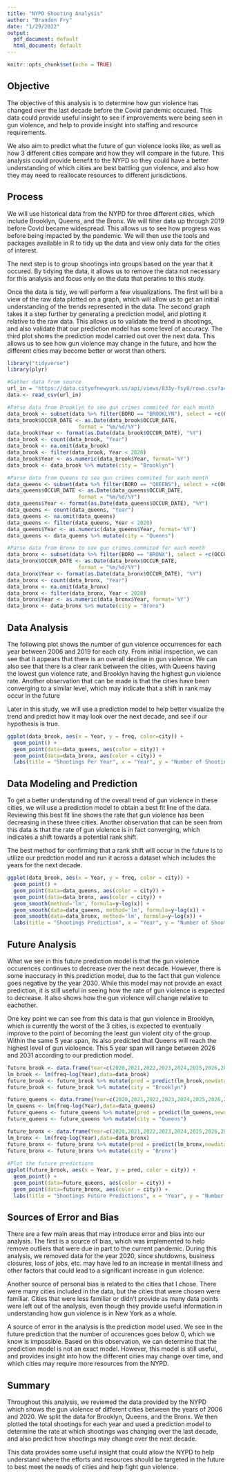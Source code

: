 ```yaml
---
title: "NYPD Shooting Analysis"
author: "Brandon Fry"
date: "1/29/2022"
output:
  pdf_document: default
  html_document: default
---
```


```r
knitr::opts_chunk$set(echo = TRUE)
```

## Objective 
The objective of this analysis is to determine how gun violence has changed over the last decade before the Covid pandemic occured. This data could provide useful insight to see if improvements were being seen in gun violence, and help to provide insight into staffing and resource requirements.

We also aim to predict what the future of gun violence looks like, as well as how 3 different cities compare and how they will compare in the future. This analysis could provide benefit to the NYPD so they could have a better understanding of which cities are best battling gun violence, and also how they may need to reallocate resources to different jurisdictions. 

## Process
We will use historical data from the NYPD for three different cities, which include Brooklyn, Queens, and the Bronx. We will filter data up through 2019 before Covid became widespread. This allows us to see how progress was before being impacted by the pandemic. We will then use the tools and packages available in R to tidy up the data and view only data for the cities of interest.

The next step is to group shootings into groups based on the year that it occured. By tidying the data, it allows us to remove the data not necessary for this analysis and focus only on the data that peratins to this study.

Once the data is tidy, we will perform a few visualizations. The first will be a view of the raw data plotted on a graph, which will allow us to get an initial understanding of the trends represented in the data. The second graph takes it a step further by generating a prediction model, and plotting it relative to the raw data. This allows us to validate the trend in shootings, and also validate that our prediction model has some level of accuracy. The third plot shows the prediction model carried out over the next data. This allows us to see how gun violence may change in the future, and how the different cities may become better or worst than others.


```r
library("tidyverse")
library(plyr)

#Gather data from source
url_in = "https://data.cityofnewyork.us/api/views/833y-fsy8/rows.csv?accessType=DOWNLOAD"
data <- read_csv(url_in)

#Parse data from Brooklyn to see gun crimes commited for each month
data_brook <- subset(data %>% filter(BORO == "BROOKLYN"), select = +c(OCCUR_DATE, OCCUR_TIME, BORO))
data_brook$OCCUR_DATE <- as.Date(data_brook$OCCUR_DATE,
                       format = "%m/%d/%Y")
data_brook$Year <- format(as.Date(data_brook$OCCUR_DATE), "%Y")
data_brook <- count(data_brook, "Year")
data_brook <- na.omit(data_brook)
data_brook <- filter(data_brook, Year < 2020)
data_brook$Year <- as.numeric(data_brook$Year, format='%Y')
data_brook <- data_brook %>% mutate(city = "Brooklyn")

#Parse data from Queens to see gun crimes commited for each month
data_queens <- subset(data %>% filter(BORO == "QUEENS"), select = +c(OCCUR_DATE, OCCUR_TIME, BORO))
data_queens$OCCUR_DATE <- as.Date(data_queens$OCCUR_DATE,
                       format = "%m/%d/%Y")
data_queens$Year <- format(as.Date(data_queens$OCCUR_DATE), "%Y")
data_queens <- count(data_queens, "Year")
data_queens <- na.omit(data_queens)
data_queens <- filter(data_queens, Year < 2020)
data_queens$Year <- as.numeric(data_queens$Year, format='%Y')
data_queens <- data_queens %>% mutate(city = "Queens")

#Parse data from Bronx to see gun crimes commited for each month
data_bronx <- subset(data %>% filter(BORO == "BRONX"), select = +c(OCCUR_DATE, OCCUR_TIME, BORO))
data_bronx$OCCUR_DATE <- as.Date(data_bronx$OCCUR_DATE,
                       format = "%m/%d/%Y")
data_bronx$Year <- format(as.Date(data_bronx$OCCUR_DATE), "%Y")
data_bronx <- count(data_bronx, "Year")
data_bronx <- na.omit(data_bronx)
data_bronx <- filter(data_bronx, Year < 2020)
data_bronx$Year <- as.numeric(data_bronx$Year, format='%Y')
data_bronx <- data_bronx %>% mutate(city = "Bronx")
```

\newpage
## Data Analysis
The following plot shows the number of gun violence occurrences for each year between 2006 and 2019 for each city. From initial inspection, we can see that it appears that there is an overall decline in gun violence. We can also see that there is a clear rank between the cities, with Queens having the lowest gun violence rate, and Brooklyn having the highest gun violence rate. Another observation that can be made is that the cities have been converging to a similar level, which may indicate that a shift in rank may occur in the future

Later in this study, we will use a prediction model to help better visualize the trend and predict how it may look over the next decade, and see if our hypothesis is true.

``` r
ggplot(data_brook, aes(x = Year, y = freq, color=city)) +
  geom_point() +
  geom_point(data=data_queens, aes(color = city)) +
  geom_point(data=data_bronx, aes(color = city)) +
  labs(title = "Shootings Per Year", x = "Year", y = "Number of Shootings")
```
\newpage

## Data Modeling and Prediction
To get a better understanding of the overall trend of gun violence in these cities, we will use a prediction model to obtain a best fit line of the data. Reviewing this best fit line shows the rate that gun violence has been decreasing in these three cities. Another observation that can be seen from this data is that the rate of gun violence is in fact converging, which indicates a shift towards a potential rank shift. 

The best method for confirming that a rank shift will occur in the future is to utilize our predction model and run it across a dataset which includes the years for the next decade.

``` r
ggplot(data_brook, aes(x = Year, y = freq, color = city)) +
  geom_point() +
  geom_point(data=data_queens, aes(color = city)) +
  geom_point(data=data_bronx, aes(color = city)) +
  geom_smooth(method='lm', formula=y~log(x)) +
  geom_smooth(data=data_queens, method='lm', formula=y~log(x)) +
  geom_smooth(data=data_bronx, method='lm', formula=y~log(x)) +
  labs(title = "Shootings Prediction", x = "Year", y = "Number of Shootings")
```

\newpage
## Future Analysis
What we see in this future prediction model is that the gun violence occurences continues to decrease over the next decade. However, there is some inaccuracy in this prediction model, due to the fact that gun violence goes negative by the year 2030. While this model may not provide an exact prediction, it is still useful in seeing how the rate of gun violence is expected to decrease. It also shows how the gun violence will change relative to eachother.

One key point we can see from this data is that gun violence in Brooklyn, which is currently the worst of the 3 cities, is expected to eventually improve to the point of becoming the least gun violent city of the group. Within the same 5 year span, its also predicted that Queens will reach the highest level of gun violoence. This 5 year span will range between 2026 and 2031 according to our prediction model.

```r
future_brook <- data.frame(Year=c(2020,2021,2022,2023,2024,2025,2026,2027,2028,2029,2030,2031,2032,2033))
lm_brook <- lm(freq~log(Year),data=data_brook)
future_brook <- future_brook %>% mutate(pred = predict(lm_brook,newdata = future_brook))
future_brook <- future_brook %>% mutate(city = "Brooklyn")

future_queens <- data.frame(Year=c(2020,2021,2022,2023,2024,2025,2026,2027,2028,2029,2030,2031,2032,2033))
lm_queens <- lm(freq~log(Year),data=data_queens)
future_queens <- future_queens %>% mutate(pred = predict(lm_queens,newdata = future_queens))
future_queens <- future_queens %>% mutate(city = "Queens")

future_bronx <- data.frame(Year=c(2020,2021,2022,2023,2024,2025,2026,2027,2028,2029,2030,2031,2032,2033))
lm_bronx <- lm(freq~log(Year),data=data_bronx)
future_bronx <- future_bronx %>% mutate(pred = predict(lm_bronx,newdata = future_bronx))
future_bronx <- future_bronx %>% mutate(city = "Bronx")
                                        
#Plot the future predictions
ggplot(future_brook, aes(x = Year, y = pred, color = city)) +
  geom_point() +
  geom_point(data=future_queens, aes(color = city)) +
  geom_point(data=future_bronx, aes(color = city)) +
  labs(title = "Shootings Future Predictions", x = "Year", y = "Number of Shootings")
```

## Sources of Error and Bias
There are a few main areas that may introduce error and bias into our analysis. The first is a source of bias, which was implemented to help remove outliers that were due in part to the current pandemic. During this analysis, we removed data for the year 2020, since shutdowns, business closures, loss of jobs, etc. may have led to an increase in mental illness and other factors that could lead to a significant increase in gun violence.

Another source of personal bias is related to the cities that I chose. There were many cities included in the data, but the cities that were chosen were familiar. Cities that were less familiar or didn't provide as many data points were left out of the analysis, even though they provide useful information in understanding how gun violence is in New York as a whole.

A source of error in the analysis is the prediction model used. We see in the future prediction that the number of occurences goes below 0, which we know is impossible. Based on this observation, we can determine that the prediction model is not an exact model. However, this model is still useful, and provides insight into how the different cities may change over time, and which cities may require more resources from the NYPD.

## Summary
Throughout this analysis, we reviewed the data provided by the NYPD which shows the gun violence of different cities between the years of 2006 and 2020. We split the data for Brooklyn, Queens, and the Bronx. We then plotted the total shootings for each year and used a prediction model to determine the rate at which shootings was changing over the last decade, and also predict how shootings may change over the next decade. 

This data provides some useful insight that could allow the NYPD to help understand where the efforts and resources should be targeted in the future to best meet the needs of cities and help fight gun violence.
